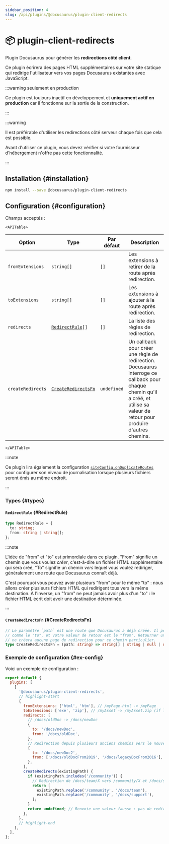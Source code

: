```yaml
---
sidebar_position: 4
slug: /api/plugins/@docusaurus/plugin-client-redirects
---
```


# 📦 plugin-client-redirects


Plugin Docusaurus pour générer les **redirections côté client**.

Ce plugin écrirera des pages HTML supplémentaires sur votre site statique qui redirige l'utilisateur vers vos pages Docusaurus existantes avec JavaScript.

:::warning seulement en production

Ce plugin est toujours inactif en développement et **uniquement actif en production** car il fonctionne sur la sortie de la construction.

:::

:::warning

Il est préférable d'utiliser les redirections côté serveur chaque fois que cela est possible.

Avant d'utiliser ce plugin, vous devez vérifier si votre fournisseur d'hébergement n'offre pas cette fonctionnalité.

:::

## Installation {#installation}

```bash npm2yarn
npm install --save @docusaurus/plugin-client-redirects
```

## Configuration {#configuration}

Champs acceptés :

```mdx-code-block
<APITable>
```

| Option            | Type                      | Par défaut  | Description                                                                                                                                                                       |
| ----------------- | ------------------------- | ----------- | --------------------------------------------------------------------------------------------------------------------------------------------------------------------------------- |
| `fromExtensions`  | `string[]`                | `[]`        | Les extensions à retirer de la route après redirection.                                                                                                                           |
| `toExtensions`    | `string[]`                | `[]`        | Les extensions à ajouter à la route après redirection.                                                                                                                            |
| `redirects`       | <code>[RedirectRule](#RedirectRule)[]</code> | `[]`        | La liste des règles de redirection.                                                                                                                                               |
| `createRedirects` | <code>[CreateRedirectsFn](#CreateRedirectsFn)</code> | `undefined` | Un callback pour créer une règle de redirection. Docusaurus interroge ce callback pour chaque chemin qu'il a créé, et utilise sa valeur de retour pour produire d'autres chemins. |

```mdx-code-block
</APITable>
```

:::note

Ce plugin lira également la configuration [`siteConfig.onDuplicateRoutes`](../docusaurus.config.js.mdx#onDuplicateRoutes) pour configurer son niveau de journalisation lorsque plusieurs fichiers seront émis au même endroit.

:::

### Types {#types}

#### `RedirectRule` {#RedirectRule}

```ts
type RedirectRule = {
  to: string;
  from: string | string[];
};
```

:::note

L'idée de "from" et "to" est primordiale dans ce plugin. "From" signifie un chemin que vous voulez _créer_, c'est-à-dire un fichier HTML supplémentaire qui sera créé, "To" signifie un chemin _vers_ lequel vous voulez rediriger, généralement une route que Docusaurus connaît déjà.

C'est pourquoi vous pouvez avoir plusieurs "from" pour le même "to" : nous allons créer plusieurs fichiers HTML qui redirigent tous vers la même destination. A l'inverse, un "from" ne peut jamais avoir plus d'un "to" : le fichier HTML écrit doit avoir une destination déterminée.

:::

#### `CreateRedirectsFn` {#CreateRedirectsFn}

```ts
// Le paramètre `path` est une route que Docusaurus a déjà créée. Il peut être vu
// comme le "to", et votre valeur de retour est le "from". Retourner une valeur falsy
// ne créera aucune page de redirection pour ce chemin particulier.
type CreateRedirectsFn = (path: string) => string[] | string | null | undefined;
```

### Exemple de configuration {#ex-config}

Voici un exemple de configuration :

```js title="docusaurus.config.js"
export default {
  plugins: [
    [
      '@docusaurus/plugin-client-redirects',
      // highlight-start
      {
        fromExtensions: ['html', 'htm'], // /myPage.html -> /myPage
        toExtensions: ['exe', 'zip'], // /myAsset -> /myAsset.zip (if latter exists)
        redirects: [
          // /docs/oldDoc -> /docs/newDoc
          {
            to: '/docs/newDoc',
            from: '/docs/oldDoc',
          },
          // Redirection depuis plusieurs anciens chemins vers le nouveau chemin
          {
            to: '/docs/newDoc2',
            from: ['/docs/oldDocFrom2019', '/docs/legacyDocFrom2016'],
          },
        ],
        createRedirects(existingPath) {
          if (existingPath.includes('/community')) {
            // Redirection de /docs/team/X vers /community/X et /docs/support/X vers /community/X
            return [
              existingPath.replace('/community', '/docs/team'),
              existingPath.replace('/community', '/docs/support'),
            ];
          }
          return undefined; // Renvoie une valeur fausse : pas de redirection créée
        },
      },
      // highlight-end
    ],
  ],
};
```
